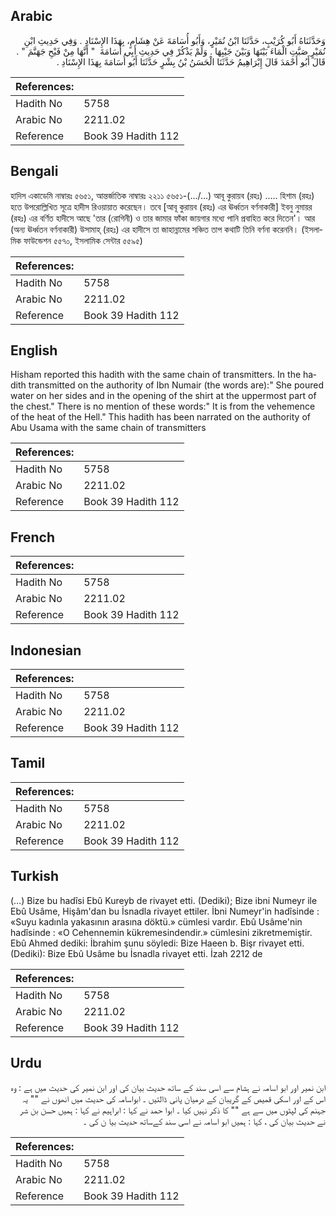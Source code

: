 ## Arabic


<div dir="rtl" lang="ar" style={{fontSize:'larger',backgroundColor:'#f8f9fa',padding:20}}>
وَحَدَّثَنَاهُ أَبُو كُرَيْبٍ، حَدَّثَنَا ابْنُ نُمَيْرٍ، وَأَبُو أُسَامَةَ عَنْ هِشَامٍ، بِهَذَا الإِسْنَادِ ‏.‏ وَفِي حَدِيثِ ابْنِ نُمَيْرٍ صَبَّتِ الْمَاءَ بَيْنَهَا وَبَيْنَ جَيْبِهَا ‏.‏ وَلَمْ يَذْكُرْ فِي حَدِيثِ أَبِي أُسَامَةَ ‏ "‏ أَنَّهَا مِنْ فَيْحِ جَهَنَّمَ ‏"‏ ‏.‏ قَالَ أَبُو أَحْمَدَ قَالَ إِبْرَاهِيمُ حَدَّثَنَا الْحَسَنُ بْنُ بِشْرٍ حَدَّثَنَا أَبُو أُسَامَةَ بِهَذَا الإِسْنَادِ ‏.‏
</div>
<div style={{backgroundColor:'#f8f9fa',padding:20, marginBottom: 10}}><table> <thead> <tr> <th>References:</th> <th></th> </tr> </thead> <tbody><tr><td>Hadith No</td><td>5758</td></tr><tr><td>Arabic No</td><td>2211.02</td></tr><tr><td>Reference</td><td>Book 39 Hadith 112</td></tr></tbody></table></div>

## Bengali


<div dir="ltr" lang="bn" style={{fontSize:'larger',backgroundColor:'#f8f9fa',padding:20}}>
হাদিস একাডেমি নাম্বারঃ ৫৬৫১, আন্তর্জাতিক নাম্বারঃ ২২১১ ৫৬৫১-(.../...) আবূ কুরায়ব (রহঃ) ..... হিশাম (রহঃ) হতে উপরোল্লিখিত সূত্রে হাদীস রিওয়ায়াত করেছেন। তবে [আবূ কুরায়ব (রহঃ) এর ঊর্ধ্বতন বর্ণনাকারী] ইবনু নুমায়র (রহঃ) এর বর্ণিত হাদীসে আছে 'তার (রোগিনী) ও তার জামার ফাঁকা জায়গার মধ্যে পানি প্রবাহিত করে দিতেন'। আর (অন্য ঊর্ধ্বতন বর্ণনাকারী) উসামাহ্ (রহঃ) এর হাদীসে তা জাহান্নামের সঞ্চিত তাপ কথাটি তিনি বর্ণনা করেননি। (ইসলামিক ফাউন্ডেশন ৫৫৭০, ইসলামিক সেন্টার ৫৫৯৫)
</div>
<div style={{backgroundColor:'#f8f9fa',padding:20, marginBottom: 10}}><table> <thead> <tr> <th>References:</th> <th></th> </tr> </thead> <tbody><tr><td>Hadith No</td><td>5758</td></tr><tr><td>Arabic No</td><td>2211.02</td></tr><tr><td>Reference</td><td>Book 39 Hadith 112</td></tr></tbody></table></div>

## English


<div dir="ltr" lang="en" style={{fontSize:'larger',backgroundColor:'#f8f9fa',padding:20}}>
Hisham reported this hadith with the same chain of transmitters. In the hadith transmitted on the authority of Ibn Numair (the words are):" She poured water on her sides and in the opening of the shirt at the uppermost part of the chest." There is no mention of these words:" It is from the vehemence of the heat of the Hell." This hadith has been narrated on the authority of Abu Usama with the same chain of transmitters
</div>
<div style={{backgroundColor:'#f8f9fa',padding:20, marginBottom: 10}}><table> <thead> <tr> <th>References:</th> <th></th> </tr> </thead> <tbody><tr><td>Hadith No</td><td>5758</td></tr><tr><td>Arabic No</td><td>2211.02</td></tr><tr><td>Reference</td><td>Book 39 Hadith 112</td></tr></tbody></table></div>

## French


<div dir="ltr" lang="fr" style={{fontSize:'larger',backgroundColor:'#f8f9fa',padding:20}}>

</div>
<div style={{backgroundColor:'#f8f9fa',padding:20, marginBottom: 10}}><table> <thead> <tr> <th>References:</th> <th></th> </tr> </thead> <tbody><tr><td>Hadith No</td><td>5758</td></tr><tr><td>Arabic No</td><td>2211.02</td></tr><tr><td>Reference</td><td>Book 39 Hadith 112</td></tr></tbody></table></div>

## Indonesian


<div dir="ltr" lang="id" style={{fontSize:'larger',backgroundColor:'#f8f9fa',padding:20}}>

</div>
<div style={{backgroundColor:'#f8f9fa',padding:20, marginBottom: 10}}><table> <thead> <tr> <th>References:</th> <th></th> </tr> </thead> <tbody><tr><td>Hadith No</td><td>5758</td></tr><tr><td>Arabic No</td><td>2211.02</td></tr><tr><td>Reference</td><td>Book 39 Hadith 112</td></tr></tbody></table></div>

## Tamil


<div dir="ltr" lang="ta" style={{fontSize:'larger',backgroundColor:'#f8f9fa',padding:20}}>

</div>
<div style={{backgroundColor:'#f8f9fa',padding:20, marginBottom: 10}}><table> <thead> <tr> <th>References:</th> <th></th> </tr> </thead> <tbody><tr><td>Hadith No</td><td>5758</td></tr><tr><td>Arabic No</td><td>2211.02</td></tr><tr><td>Reference</td><td>Book 39 Hadith 112</td></tr></tbody></table></div>

## Turkish


<div dir="ltr" lang="tr" style={{fontSize:'larger',backgroundColor:'#f8f9fa',padding:20}}>
(…) Bize bu hadîsi Ebû Kureyb de rivayet etti. (Dediki); Bize ibni Numeyr ile Ebû Usâme, Hişâm'dan bu İsnadla rivayet ettiler. İbni Numeyr'in hadîsinde : «Suyu kadınla yakasının arasına döktü.» cümlesi vardır. Ebû Usâme'nin hadîsinde : «O Cehennemin kükremesindendir.» cümlesini zikretmemiştir. Ebû Ahmed dediki: İbrahim şunu söyledi: Bize Haeen b. Bişr rivayet etti. (Dediki): Bize Ebû Usâme bu İsnadla rivayet etti. İzah 2212 de
</div>
<div style={{backgroundColor:'#f8f9fa',padding:20, marginBottom: 10}}><table> <thead> <tr> <th>References:</th> <th></th> </tr> </thead> <tbody><tr><td>Hadith No</td><td>5758</td></tr><tr><td>Arabic No</td><td>2211.02</td></tr><tr><td>Reference</td><td>Book 39 Hadith 112</td></tr></tbody></table></div>

## Urdu


<div dir="rtl" lang="ur" style={{fontSize:'larger',backgroundColor:'#f8f9fa',padding:20}}>
ابن نمیر اور ابو اسامہ نے ہشام سے اسی سند کے ساتھ حدیث بیان کی اور ابن نمیر کی حدیث میں ہے : وہ اس کے اور اسکی قمیص کے گریبان کے درمیان پانی ڈالتیں ۔ ابواسامہ کی حدیث میں انھوں نے "" یہ جہنم کی لپٹوں میں سے ہے "" کا ذکر نہیں کیا ۔ ابوا حمد نے کہا : ابراہیم نے کہا : ہمیں حسن بن شر نے حدیث بیان کی ، کہا : ہمیں ابو اسامہ نے اسی سند کےساتھ حدیث بیا ن کی ۔
</div>
<div style={{backgroundColor:'#f8f9fa',padding:20, marginBottom: 10}}><table> <thead> <tr> <th>References:</th> <th></th> </tr> </thead> <tbody><tr><td>Hadith No</td><td>5758</td></tr><tr><td>Arabic No</td><td>2211.02</td></tr><tr><td>Reference</td><td>Book 39 Hadith 112</td></tr></tbody></table></div>